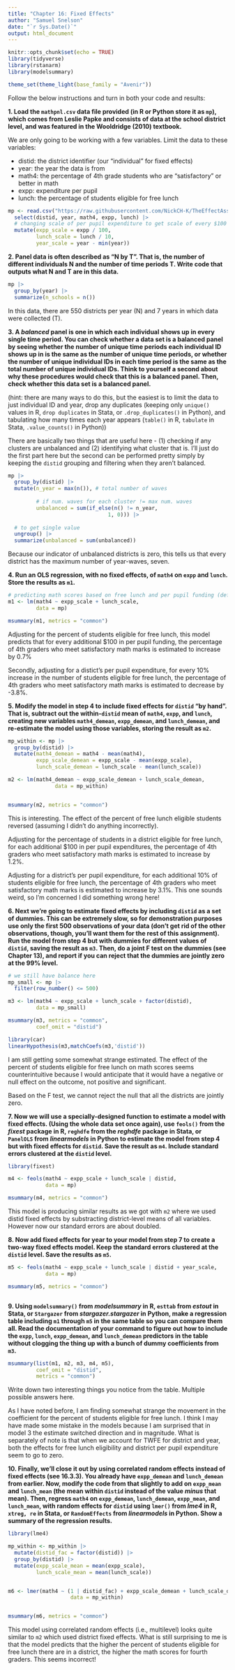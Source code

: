 ```yaml
---
title: "Chapter 16: Fixed Effects"
author: "Samuel Snelson"
date: "`r Sys.Date()`"
output: html_document
---
```


```r
knitr::opts_chunk$set(echo = TRUE)
library(tidyverse)
library(rstanarm)
library(modelsummary)

theme_set(theme_light(base_family = "Avenir"))
```

Follow the below instructions and turn in both your code and results:

**1. Load the `mathpnl.csv` data file provided (in R or Python store it as `mp`), which comes from Leslie Papke and consists of data at the school district level, and was featured in the Wooldridge (2010) textbook.** 
   
   We are only going to be working with a few variables. Limit the data to these variables:
   
   - distid: the district identifier (our "individual" for fixed effects)
   - year: the year the data is from
   - math4: the percentage of 4th grade students who are "satisfactory" or better in math
   - expp: expenditure per pupil
   - lunch: the percentage of students eligible for free lunch
   
   
```r
mp <- read.csv("https://raw.githubusercontent.com/NickCH-K/TheEffectAssignments/main/mathpnl.csv") |> 
  select(distid, year, math4, expp, lunch) |> 
  # changing scale of per pupil expenditure to get scale of every $100 rather than $1 and free lunch eligible % from 1% to 10%. 
  mutate(expp_scale = expp / 100, 
         lunch_scale = lunch / 10, 
         year_scale = year - min(year))
```

   
**2. Panel data is often described as "N by T". That is, the number of different individuals N and the number of time periods T. Write code that outputs what N and T are in this data.**

```r
mp |> 
  group_by(year) |> 
  summarize(n_schools = n()) 
```

In this data, there are 550 districts per year (N) and 7 years in which data were collected (T). 


**3. A *balanced* panel is one in which each individual shows up in every single time period. You can check whether a data set is a balanced panel by seeing whether the number of unique time periods each individual ID shows up in is the same as the number of unique time periods, or whether the number of unique individual IDs in each time period is the same as the total number of unique individual IDs. Think to yourself a second about why these procedures would check that this is a balanced panel. Then, check whether this data set is a balanced panel.**

(hint: there are many ways to do this, but the easiest is to limit the data to just individual ID and year, drop any duplicates (keeping only `unique()` values in R, `drop duplicates` in Stata, or `.drop_duplicates()` in Python), and tabulating how many times each year appears (`table()` in R, `tabulate` in Stata, `.value_counts()` in Python))

There are basically two things that are useful here - (1) checking if any clusters are unbalanced and (2) identifying what cluster that is. I'll just do the first part here but the second can be performed pretty simply by keeping the `distid` grouping and filtering when they aren't balanced. 

```r
mp |> 
  group_by(distid) |> 
  mutate(n_year = max(n()), # total number of waves
        
         # if num. waves for each cluster != max num. waves
         unbalanced = sum(if_else(n() != n_year, 
                                1, 0))) |> 
  
  # to get single value
  ungroup() |> 
  summarize(unbalanced = sum(unbalanced))

```

Because our indicator of unbalanced districts is zero, this tells us that every district has the maximum number of year-waves, seven.


**4. Run an OLS regression, with no fixed effects, of `math4` on `expp` and `lunch`. Store the results as `m1`.**


```r
# predicting math scores based on free lunch and per pupil funding (default priors)
m1 <- lm(math4 ~ expp_scale + lunch_scale, 
         data = mp) 

msummary(m1, metrics = "common")

```


Adjusting for the percent of students eligible for free lunch, this model predicts that for every additional $100 in per pupil funding, the percentage of 4th graders who meet satisfactory math marks is estimated to increase by 0.7% 

Secondly, adjusting for a distict's per pupil expenditure, for every 10% increase in the number of students eligible for free lunch, the percentage of 4th graders who meet satisfactory math marks is estimated to decrease by -3.8%. 


**5. Modify the model in step 4 to include fixed effects for `distid` "by hand". That is, subtract out the within-`distid` mean of `math4`, `expp`, and `lunch`, creating new variables `math4_demean`, `expp_demean`, and `lunch_demean`, and re-estimate the model using those variables, storing the result as `m2`.**

```r
mp_within <- mp |> 
  group_by(distid) |> 
  mutate(math4_demean = math4 - mean(math4), 
         expp_scale_demean = expp_scale - mean(expp_scale), 
         lunch_scale_demean = lunch_scale - mean(lunch_scale))

m2 <- lm(math4_demean ~ expp_scale_demean + lunch_scale_demean, 
               data = mp_within)


msummary(m2, metrics = "common")
```

This is interesting. The effect of the percent of free lunch eligible students reversed (assuming I didn't do anything incorrectly). 

Adjusting for the percentage of students in a district eligible for free lunch, for each additional $100 in per pupil expenditures, the percentage of 4th graders who meet satisfactory math marks is estimated to increase by 1.2%. 

Adjusting for a district's per pupil expenditure, for each additional 10% of students eligible for free lunch, the percentage of 4th graders who meet satisfactory math marks is estimated to increase by 3.1%. This one sounds weird, so I'm concerned I did something wrong here! 


**6. Next we're going to estimate fixed effects by including `distid` as a set of dummies. This can be extremely slow, so for demonstration purposes use only the first 500 observations of your data (don't get rid of the other observations, though, you'll want them for the rest of this assignment). Run the model from step 4 but with dummies for different values of `distid`, saving the result as `m3`. Then, do a joint F test on the dummies (see Chapter 13), and report if you can reject that the dummies are jointly zero at the 99% level.**

```r
# we still have balance here
mp_small <- mp |> 
  filter(row_number() <= 500)

m3 <- lm(math4 ~ expp_scale + lunch_scale + factor(distid), 
         data = mp_small)

msummary(m3, metrics = "common", 
         coef_omit = "distid")

library(car)
linearHypothesis(m3,matchCoefs(m3,'distid'))

```


I am still getting some somewhat strange estimated. The effect of the percent of students eligible for free lunch on math scores seems counterintuitive because I would anticipate that it would have a negative or null effect on the outcome, not positive and significant. 

Based on the F test, we cannot reject the null that all the districts are jointly zero. 


**7. Now we will use a specially-designed function to estimate a model with fixed effects. (Using the whole data set once again), use `feols()` from the *fixest* package in R, `reghdfe` from the *reghdfe* package in Stata, or `PanelOLS` from *linearmodels* in Python to estimate the model from step 4 but with fixed effects for `distid`. Save the result as `m4`. Include standard errors clustered at the `distid` level.**

```r
library(fixest)

m4 <- feols(math4 ~ expp_scale + lunch_scale | distid, 
            data = mp)

msummary(m4, metrics = "common")
```

This model is producing similar results as we got with `m2` where we used distid fixed effects by substracting district-level means of all variables. However now our standard errors are about doubled. 


**8. Now add fixed effects for year to your model from step 7 to create a two-way fixed effects model. Keep the standard errors clustered at the `distid` level. Save the results as `m5`.**

```r
m5 <- feols(math4 ~ expp_scale + lunch_scale | distid + year_scale, 
            data = mp)

msummary(m5, metrics = "common")



```



**9. Using `modelsummary()` from *modelsummary* in R, `esttab` from *estout* in Stata, or `Stargazer` from *stargazer.stargazer* in Python, make a regression table including `m1` through `m5` in the same table so you can compare them all. Read the documentation of your command to figure out how to include the `expp`, `lunch`, `expp_demean`, and `lunch_demean` predictors in the table without clogging the thing up with a bunch of dummy coefficients from `m3`.**

```r
msummary(list(m1, m2, m3, m4, m5), 
         coef_omit = "distid", 
         metrics = "common")
```


Write down two interesting things you notice from the table. Multiple possible answers here.

As I have noted before, I am finding somewhat strange the movement in the coefficient for the percent of students eligible for free lunch. I think I may have made some mistake in the models because I am surprised that in model 3 the estimate switched direction and in magnitude. What is separately of note is that when we account for TWFE for district and year, both the effects for free lunch eligibility and district per pupil expenditure seem to go to zero. 


**10. Finally, we'll close it out by using correlated random effects instead of fixed effects (see 16.3.3). You already have `expp_demean` and `lunch_demean` from earlier. Now, modify the code from that slightly to add on `expp_mean` and `lunch_mean` (the mean within `distid` instead of the value *minus* that mean). Then, regress `math4` on `expp_demean`, `lunch_demean`, `expp_mean`, and `lunch_mean`, with random effects for `distid` using `lmer()` from *lme4* in R, `xtreg, re` in Stata, or `RandomEffects` from *linearmodels* in Python. Show a summary of the regression results.**


```r
library(lme4)

mp_within <- mp_within |> 
  mutate(distid_fac = factor(distid)) |> 
  group_by(distid) |> 
  mutate(expp_scale_mean = mean(expp_scale), 
         lunch_scale_mean = mean(lunch_scale))


m6 <- lmer(math4 ~ (1 | distid_fac) + expp_scale_demean + lunch_scale_demean + expp_scale_mean + lunch_scale_mean, 
                    data = mp_within)


msummary(m6, metrics = "common")

```

This model using correlated random effects (i.e., multilevel) looks quite similar to `m2` which used district fixed effects. What is still surprising to me is that the model predicts that the higher the percent of students eligible for free lunch there are in a district, the higher the math scores for fourth graders. This seems incorrect! 


